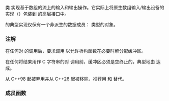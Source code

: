 {{cpp/title|strstream}}
{{cpp/io/strstream/navbar}}
{{ddcl|header=strstream|deprecated=c++98|removed=c++26|1=
class strstream : public std::iostream
}}

类 {{tt|strstream}} 实现基于数组的流上的输入和输出操作。它实际上将原生数组输入/输出设备的实现（{{lc|std::strstreambuf}}）包装到 {{lc|std::basic_iostream}} 的高层接口中。

{{tt|strstream}} 的典型实现仅保有一个非派生的数据成员：{{lc|std::strstreambuf}} 类型的对象。

===注解===
在任何对 {{lc|str()}} 的调用后，要求调用 {{lc|freeze()|freeze(false)}} 以允许析构函数在必要时解分配缓冲区。

在任何将结果用作 C 字符串的对 {{lc|str()}} 调用前，缓冲区必须是空终止的，典型地由 {{lc|std::ends}} 达成。

{{tt|strstream}} 从 C++98 起被弃用并从 C++26 起被移除，推荐用 {{lc|std::stringstream}}{{rev inl|since=c++23|、{{ltt|cpp/io/basic_spanstream|std::spanstream}}}} 和 [https://www.boost.org/doc/libs/release/libs/iostreams/doc/classes/array.html#array {{tt|boost::iostreams::array}}] 替代。

===成员函数===
{{dsc begin}}
{{dsc inc|cpp/io/strstream/dsc constructor|strstream}}
{{dsc inc|cpp/io/strstream/dsc destructor|strstream}}
{{dsc inc|cpp/io/strstream/dsc rdbuf|strstream}}
{{dsc inc|cpp/io/strstream/dsc str|strstream}}
{{dsc inc|cpp/io/strstream/dsc freeze|strstream}}
{{dsc inc|cpp/io/strstream/dsc pcount|strstream}}
{{dsc end}}

{{cpp/io/basic_istream/inherit}}
{{cpp/io/basic_ostream/inherit}}
{{cpp/io/basic_ios/inherit}}
{{cpp/io/ios_base/inherit}}

{{langlinks|de|en|es|fr|it|ja|pt|ru}}